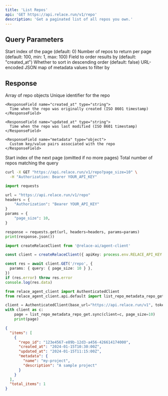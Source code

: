 ```yaml
---
title: 'List Repos'
api: 'GET https://api.relace.run/v1/repo'
description: 'Get a paginated list of all repos you own.'
---
```


## Query Parameters
<ParamField query="page_start" type="integer">
  Start index of the page (default: 0)
</ParamField>

<ParamField query="page_size" type="integer">
  Number of repos to return per page (default: 100, min: 1, max: 100)
</ParamField>

<ParamField query="order_by" type="string">
  Field to order results by (default: "created_at")
</ParamField>

<ParamField query="order_descending" type="boolean">
  Whether to sort in descending order (default: false)
</ParamField>

<ParamField query="filter_metadata" type="string">
  URL-encoded JSON map of metadata values to filter by
</ParamField>

## Response
<ResponseField name="items" type="array">
  Array of repo objects

  <Expandable title="properties" defaultOpen={false}>
    <ResponseField name="repo_id" type="string">
      Unique identifier for the repo
    </ResponseField>

    <ResponseField name="created_at" type="string">
      Time when the repo was originally created (ISO 8601 timestamp)
    </ResponseField>

    <ResponseField name="updated_at" type="string">
      Time when the repo was last modified (ISO 8601 timestamp)
    </ResponseField>

    <ResponseField name="metadata" type="object">
      Custom key/value pairs associated with the repo
    </ResponseField>
  </Expandable>
</ResponseField>

<ResponseField name="next_page" type="integer">
  Start index of the next page (omitted if no more pages)
</ResponseField>

<ResponseField name="total_items" type="integer">
  Total number of repos matching the query
</ResponseField>

<RequestExample>

```bash cURL
curl -X GET "https://api.relace.run/v1/repo?page_size=10" \
  -H "Authorization: Bearer YOUR_API_KEY"
```

```python Python
import requests

url = "https://api.relace.run/v1/repo"
headers = {
    "Authorization": "Bearer YOUR_API_KEY"
}
params = {
    "page_size": 10,
}

response = requests.get(url, headers=headers, params=params)
print(response.json())
```

```ts TypeScript SDK
import createRelaceClient from '@relace-ai/agent-client'

const client = createRelaceClient({ apiKey: process.env.RELACE_API_KEY! })

const res = await client.GET('/repo', {
  params: { query: { page_size: 10 } },
})
if (res.error) throw res.error
console.log(res.data)
```

```python Python SDK
from relace_agent_client import AuthenticatedClient
from relace_agent_client.api.default import list_repo_metadata_repo_get

client = AuthenticatedClient(base_url="https://api.relace.run/v1", token="YOUR_API_KEY")
with client as c:
    page = list_repo_metadata_repo_get.sync(client=c, page_size=10)
    print(page)
```

</RequestExample>

<ResponseExample>

```json Response
{
  "items": [
    {
      "repo_id": "123e4567-e89b-12d3-a456-426614174000",
      "created_at": "2024-01-15T10:30:00Z",
      "updated_at": "2024-01-15T11:15:00Z",
      "metadata": {
        "name": "my-project",
        "description": "A sample project"
      }
    }
  ],
  "total_items": 1
}
```

</ResponseExample>
